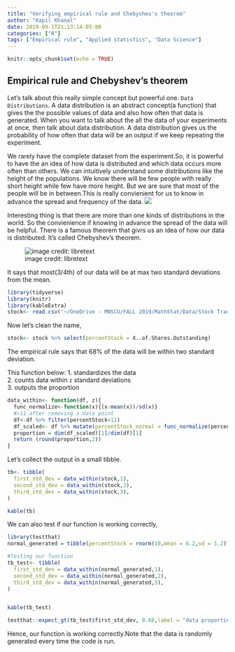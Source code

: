 ```yaml
---
title: "Verifying empirical rule and Chebyshev's theorem"
author: "Kapil Khanal"
date: 2019-09-1T21:13:14-05:00
categories: ["R"]
tags: ["Empirical rule", "Applied statistics", "Data Science"]
---
```


```r
knitr::opts_chunk$set(echo = TRUE)
```

## Empirical rule and Chebyshev's theorem


Let's talk about this really simple concept but powerful one. `Data Distributions`. A data distribution is an abstract concept(a function) that gives the the possible values of data and also how often that data is generated. When you want to talk about the all the data of your experiments at once, then talk about data distribution. A data distribution gives us the probability of how often that data will be an output if we keep repeating the experiment. 

We rarely have the complete dataset from the experiment.So, it is powerful to have the an idea of how data is distributed and which data occurs more often than others. We can intuitively understand some distributions like the height of the populations. We know there will be few people with really short height while few have more height. But we are sure that most of the people will be in between.This is really convienient for us to know in advance the spread and frequency of the data. 
![](/post/Untitled_files/normal.png)

Interesting thing is that there are more than one kinds of distributions in the world. So the convienience if knowing in advance the spread of the data will be helpful. There is a famous theorem that givrs us an idea of how our data is distributed. It's called Chebyshev's theorem.



![image credit: libretext](/post/Untitled_files/chebyshev.jpg)


It says that most(3/4th) of our data will be at max two standard deviations from the mean. 
```r
library(tidyverse)
library(knitr)
library(kableExtra)
stock<- read.csv("~/OneDrive - MNSCU/FALL 2019/MathStat/Data/Stock Trade.csv",stringsAsFactors = FALSE)
```
Now let's clean the name, 
```r
stock<- stock %>% select(percentStock = X..of.Shares.Outstanding)
```
The empirical rule  says that 68% of the data will be within two standard deviation. 

 
 This function below:
       1. standardizes the data <br>
        2. counts data within `z` standard deviations <br>
          3. outputs the proportion
```r
data_within<- function(df, z){
  func_normalize<-function(x){(x-mean(x))/sd(x)}
  #>11 after removing a data point 
  df<-df %>% filter(percentStock<11)
  df_scaled<- df %>% mutate(percentStock_normal = func_normalize(percentStock)) %>% filter(abs(percentStock_normal)<z)
  proportion = dim(df_scaled)[1]/dim(df)[1]
  return (round(proportion,2))
}

```
Let's  collect the output in a small tibble. 
```r

tb<- tibble(
  first_std_dev = data_within(stock,1),
  second_std_dev = data_within(stock,2),
  third_std_dev = data_within(stock,3),
)

kable(tb)
```

We can also test if our function is working correctly,  
```r
library(testthat)
normal_generated = tibble(percentStock = rnorm(10,mean = 6.2,sd = 1.2))

#Testing our function
tb_test<- tibble(
  first_std_dev = data_within(normal_generated,1),
  second_std_dev = data_within(normal_generated,2),
  third_std_dev = data_within(normal_generated,3),
)


kable(tb_test)

testthat::expect_gt(tb_test$first_std_dev, 0.68,label = "data proportion within first deivation")

```
Hence, our function is working correctly.Note that the data is randomly generated every time the code is run. 

